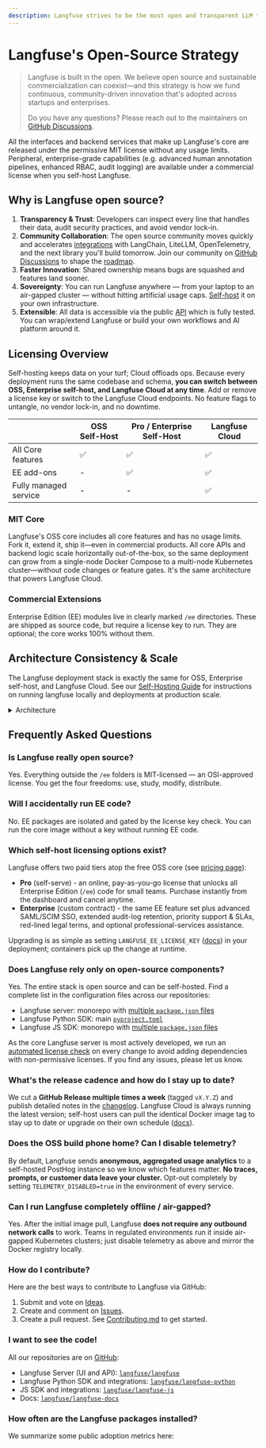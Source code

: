 ```yaml
---
description: Langfuse strives to be the most open and transparent LLM toolkit. Learn more about why open source is important to us.
---
```


# Langfuse's Open-Source Strategy

> Langfuse is built in the open. We believe open source and sustainable commercialization can coexist—and this strategy is how we fund continuous, community-driven innovation that's adopted across startups and enterprises.
>
> Do you have any questions? Please reach out to the maintainers on [GitHub Discussions](/gh-support).

<Callout type="info">

All the interfaces and backend services that make up Langfuse's core are released under the permissive MIT license without any usage limits. Peripheral, enterprise-grade capabilities (e.g. advanced human annotation pipelines, enhanced RBAC, audit logging) are available under a commercial license when you self-host Langfuse.

</Callout>

## Why is Langfuse open source?

1. **Transparency & Trust**: Developers can inspect every line that handles their data, audit security practices, and avoid vendor lock-in.
2. **Community Collaboration**: The open source community moves quickly and accelerates [integrations](/docs/integrations/overview) with LangChain, LiteLLM, OpenTelemetry, and the next library you'll build tomorrow. Join our community on [GitHub Discussions](/ideas) to shape the [roadmap](/docs/roadmap).
3. **Faster Innovation**: Shared ownership means bugs are squashed and features land sooner.
4. **Sovereignty**: You can run Langfuse anywhere — from your laptop to an air-gapped cluster — without hitting artificial usage caps. [Self-host](/self-hosting) it on your own infrastructure.
5. **Extensible**: All data is accessible via the public [API](/docs/api) which is fully tested. You can wrap/extend Langfuse or build your own workflows and AI platform around it.

## Licensing Overview

Self-hosting keeps data on your turf; Cloud offloads ops. Because every deployment runs the same codebase and schema, **you can switch between OSS, Enterprise self-host, and Langfuse Cloud at any time**. Add or remove a license key or switch to the Langfuse Cloud endpoints. No feature flags to untangle, no vendor lock-in, and no downtime.

|                       | OSS Self-Host | Pro / Enterprise Self-Host | Langfuse Cloud |
| --------------------- | ------------- | -------------------------- | -------------- |
| All Core features     | ✅            | ✅                         | ✅             |
| EE add-ons            | -             | ✅                         | ✅             |
| Fully managed service | -             | -                          | ✅             |

### MIT Core

Langfuse's OSS core includes all core features and has no usage limits. Fork it, extend it, ship it—even in commercial products. All core APIs and backend logic scale horizontally out-of-the-box, so the same deployment can grow from a single-node Docker Compose to a multi-node Kubernetes cluster—without code changes or feature gates. It's the same architecture that powers Langfuse Cloud.

### Commercial Extensions

Enterprise Edition (EE) modules live in clearly marked `/ee` directories. These are shipped as source code, but require a license key to run. They are optional; the core works 100% without them.

## Architecture Consistency & Scale

The Langfuse deployment stack is exactly the same for OSS, Enterprise self-host, and Langfuse Cloud. See our [Self-Hosting Guide](/self-hosting) for instructions on running langfuse locally and deployments at production scale.

<details>
<summary>Architecture</summary>


<ArchitectureDiagram />


<ArchitectureDescription />

</details>

## Frequently Asked Questions

### Is Langfuse really open source?

Yes. Everything outside the `/ee` folders is MIT-licensed — an OSI-approved license. You get the four freedoms: use, study, modify, distribute.

### Will I accidentally run EE code?

No. EE packages are isolated and gated by the license key check. You can run the core image without a key without running EE code.

### Which self-host licensing options exist?

Langfuse offers two paid tiers atop the free OSS core (see [pricing page](/pricing)):

- **Pro** (self-serve) - an online, pay-as-you-go license that unlocks all Enterprise Edition (`/ee`) code for small teams. Purchase instantly from the dashboard and cancel anytime.
- **Enterprise** (custom contract) - the same EE feature set plus advanced SAML/SCIM SSO, extended audit-log retention, priority support & SLAs, red-lined legal terms, and optional professional-services assistance.

Upgrading is as simple as setting `LANGFUSE_EE_LICENSE_KEY` ([docs](/self-hosting/license-key)) in your deployment; containers pick up the change at runtime.

### Does Langfuse rely only on open-source components?

Yes. The entire stack is open source and can be self-hosted. Find a complete list in the configuration files across our repositories:

- Langfuse server: monorepo with [multiple `package.json` files](https://github.com/search?q=repo%3Alangfuse%2Flangfuse%20package.json&type=code)
- Langfuse Python SDK: main [`pyproject.toml`](https://github.com/langfuse/langfuse-python/blob/main/pyproject.toml)
- Langfuse JS SDK: monorepo with [multiple `package.json` files](https://github.com/search?q=repo%3Alangfuse%2Flangfuse-js%20package.json&type=code)

As the core Langfuse server is most actively developed, we run an [automated license check](https://github.com/langfuse/langfuse/actions/workflows/licensecheck.yml) on every change to avoid adding dependencies with non-permissive licenses. If you find any issues, please let us know.

### What's the release cadence and how do I stay up to date?

We cut a **GitHub Release multiple times a week** (tagged `vX.Y.Z`) and publish detailed notes in the [changelog](https://github.com/langfuse/langfuse/releases). Langfuse Cloud is always running the latest version; self-host users can pull the identical Docker image tag to stay up to date or upgrade on their own schedule ([docs](/self-hosting/upgrade)).

### Does the OSS build phone home? Can I disable telemetry?

By default, Langfuse sends **anonymous, aggregated usage analytics** to a self-hosted PostHog instance so we know which features matter. **No traces, prompts, or customer data leave your cluster.** Opt-out completely by setting `TELEMETRY_DISABLED=true` in the environment of every service.

### Can I run Langfuse completely offline / air-gapped?

Yes. After the initial image pull, Langfuse **does not require any outbound network calls** to work. Teams in regulated environments run it inside air-gapped Kubernetes clusters; just disable telemetry as above and mirror the Docker registry locally.

### How do I contribute?

Here are the best ways to contribute to Langfuse via GitHub:

1. Submit and vote on [Ideas](/ideas).
2. Create and comment on [Issues](/issues).
3. Create a pull request. See [Contributing.md](https://github.com/langfuse/langfuse/blob/main/CONTRIBUTING.md) to get started.

### I want to see the code!

All our repositories are on [GitHub](https://github.com/langfuse):

- Langfuse Server (UI and API): [`langfuse/langfuse`](https://github.com/langfuse/langfuse)
- Langfuse Python SDK and integrations: [`langfuse/langfuse-python`](https://github.com/langfuse/langfuse-python)
- JS SDK and integrations: [`langfuse/langfuse-js`](https://github.com/langfuse/langfuse-js)
- Docs: [`langfuse/langfuse-docs`](https://github.com/langfuse/langfuse-docs)

### How often are the Langfuse packages installed?

We summarize some public adoption metrics here:


<PublicMetrics />
